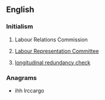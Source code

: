 ==English==

===Initialism===
{{en-initialism}}

# {{lb|en|Ireland}} Labour Relations Commission
# {{lb|en|British}} [[w:Labour Representation Committee|Labour Representation Committee]]
# [[w:longitudinal redundancy check|longitudinal redundancy check]]

===Anagrams===
* {{anagrams|en|CLR}} ihh lrccargo